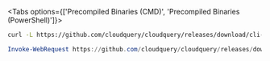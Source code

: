 
<Tabs options={['Precompiled Binaries (CMD)', 'Precompiled Binaries (PowerShell)']}>

<Tab>

```bash copy
curl -L https://github.com/cloudquery/cloudquery/releases/download/cli-vVERSION_CLI/cloudquery_windows_amd64.exe -o cloudquery.exe
```

</Tab>

<Tab>

```powershell copy
Invoke-WebRequest https://github.com/cloudquery/cloudquery/releases/download/cli-vVERSION_CLI/cloudquery_windows_amd64.exe -o cloudquery.exe
```

</Tab>

</Tabs>